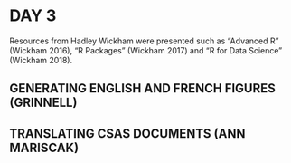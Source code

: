 # DAY 3

Resources from Hadley Wickham were presented such as "Advanced R" (Wickham 2016), "R Packages" (Wickham 2017) and "R for Data Science" (Wickham 2018).  

## GENERATING ENGLISH AND FRENCH FIGURES (GRINNELL)

## TRANSLATING CSAS DOCUMENTS (ANN MARISCAK)